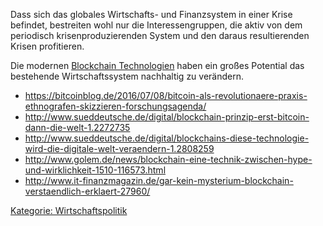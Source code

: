 Dass sich das globales Wirtschafts- und Finanzsystem in einer Krise befindet, bestreiten wohl nur die Interessengruppen, die aktiv von dem periodisch krisenproduzierenden System und den daraus resultierenden Krisen profitieren.

Die modernen [https://de.wikipedia.org/wiki/Block_Chain  Blockchain Technologien] haben ein großes Potential das bestehende Wirtschaftssystem nachhaltig zu verändern.

* https://bitcoinblog.de/2016/07/08/bitcoin-als-revolutionaere-praxis-ethnografen-skizzieren-forschungsagenda/
* http://www.sueddeutsche.de/digital/blockchain-prinzip-erst-bitcoin-dann-die-welt-1.2272735
* http://www.sueddeutsche.de/digital/blockchains-diese-technologie-wird-die-digitale-welt-veraendern-1.2808259
* http://www.golem.de/news/blockchain-eine-technik-zwischen-hype-und-wirklichkeit-1510-116573.html
* http://www.it-finanzmagazin.de/gar-kein-mysterium-blockchain-verstaendlich-erklaert-27960/

[[Kategorie: Wirtschaftspolitik]]
